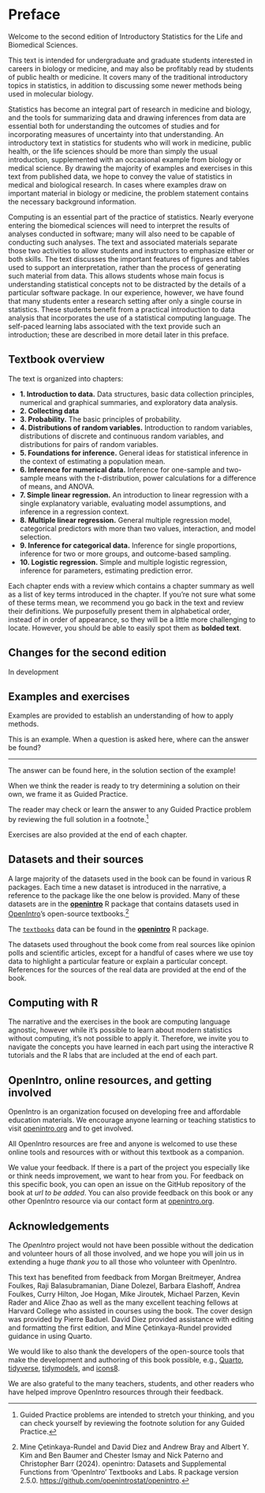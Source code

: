 # Preface {.unnumbered}

\vspace{-10mm}

Welcome to the second edition of Introductory Statistics for the Life and Biomedical Sciences.

This text is intended for undergraduate and graduate students interested in careers in biology or medicine, and may also be profitably read by students of public health or medicine.  It covers many of the traditional introductory topics in statistics, in addition to discussing some newer methods being used in molecular biology. 

Statistics has become an integral part of research in medicine and biology, and the tools for summarizing data and drawing inferences from data are essential both for understanding the outcomes of studies and for incorporating measures of uncertainty into that understanding.  An introductory text in statistics for students who will work in medicine, public health, or the life sciences should be more than simply the usual introduction, supplemented with an occasional example from biology or medical science. By drawing the majority of examples and exercises in this text from published data, we hope to convey the value of statistics in medical and biological research. In cases where examples draw on important material in biology or medicine, the problem statement contains the necessary background information. 

Computing is an essential part of the practice of statistics.  Nearly everyone entering the biomedical sciences will need to interpret the results of analyses conducted in software; many will also need to be capable of conducting such analyses. The text and associated materials separate those two activities to allow students and instructors to emphasize either or both skills. The text discusses the important features of figures and tables used to support an interpretation, rather than the process of generating such material from data. This allows students whose main focus is understanding statistical concepts not to be distracted by the details of a particular software package. In our experience, however, we have found that many students enter a research setting after only a single course in statistics. These students benefit from a practical introduction to data analysis that incorporates the use of a statistical computing language. The self-paced learning labs associated with the text provide such an introduction; these are described in more detail later in this preface. 

<!---
The datasets used in this book are available via the \textsf{R} \texttt{openintro} package available on CRAN\footnote{Diez DM, Barr CD, \c{C}etinkaya-Rundel M. 2012. \texttt{openintro}: OpenIntro data sets and supplement functions. \urlwofont{http://cran.r-project.org/web/packages/openintro}.}  and the \textsf{R} \texttt{oibiostat} package available via \href{https://github.com/OI-Biostat/oi_biostat_data}{GitHub}.

-->

## Textbook overview {.unnumbered .unlisted}

The text is organized into chapters:

- **1. Introduction to data.** Data structures, basic data collection principles, numerical and graphical summaries, and exploratory data analysis.
- **2. Collecting data**
- **3. Probability.** The basic principles of probability.
- **4. Distributions of random variables.** Introduction to random variables, distributions of discrete and continuous random variables, and distributions for pairs of random variables.
- **5. Foundations for inference.** General ideas for statistical inference in the context of estimating a population mean.
- **6. Inference for numerical data.** Inference for one-sample and two-sample means with the $t$-distribution, power calculations for a difference of means, and ANOVA.
- **7. Simple linear regression.** An introduction to linear regression with a single explanatory variable, evaluating model assumptions, and inference in a regression context.
- **8. Multiple linear regression.** General multiple regression model, categorical predictors with more than two values, interaction, and model selection.
- **9. Inference for categorical data.** Inference for single proportions, inference for two or more groups, and outcome-based sampling.
- **10. Logistic regression.** Simple and multiple logistic regression, inference for parameters, estimating prediction error.



\clearpage

Each chapter ends with a review which contains a chapter summary as well as a list of key terms introduced in the chapter.
If you're not sure what some of these terms mean, we recommend you go back in the text and review their definitions.
We purposefully present them in alphabetical order, instead of in order of appearance, so they will be a little more challenging to locate.
However, you should be able to easily spot them as **bolded text**.

## Changes for the second edition {.unnumbered .unlisted}

In development


## Examples and exercises {.unnumbered .unlisted}

Examples are provided to establish an understanding of how to apply methods.

::: {.workedexample data-latex=""}
This is an example.
When a question is asked here, where can the answer be found?

------------------------------------------------------------------------

The answer can be found here, in the solution section of the example!
:::

When we think the reader is ready to try determining a solution on their own, we frame it as Guided Practice.

::: {.guidedpractice data-latex=""}
The reader may check or learn the answer to any Guided Practice problem by reviewing the full solution in a footnote.[^preface-1]
:::

[^preface-1]: Guided Practice problems are intended to stretch your thinking, and you can check yourself by reviewing the footnote solution for any Guided Practice.

Exercises are also provided at the end of each chapter.

<!--
Solutions are given for odd-numbered exercises in [Appendix -@sec-exercise-solutions].

-->

\clearpage

## Datasets and their sources {.unnumbered .unlisted}

A large majority of the datasets used in the book can be found in various R packages.
Each time a new dataset is introduced in the narrative, a reference to the package like the one below is provided.
Many of these datasets are in the [**openintro**](http://openintrostat.github.io/openintro) R package that contains datasets used in [OpenIntro](https://www.openintro.org/)'s open-source textbooks.[^preface-2]

[^preface-2]: Mine Çetinkaya-Rundel and David Diez and Andrew Bray and Albert Y. Kim and Ben Baumer and Chester Ismay and Nick Paterno and Christopher Barr (2024).
    openintro: Datasets and Supplemental Functions from 'OpenIntro' Textbooks and Labs.
    R package version 2.5.0.
    <https://github.com/openintrostat/openintro>.

::: {.data data-latex=""}
The [`textbooks`](http://openintrostat.github.io/openintro/reference/textbooks.html) data can be found in the [**openintro**](http://openintrostat.github.io/openintro) R package.
:::

The datasets used throughout the book come from real sources like opinion polls and scientific articles, except for a handful of cases where we use toy data to highlight a particular feature or explain a particular concept.
References for the sources of the real data are provided at the end of the book.

## Computing with R {.unnumbered .unlisted}

The narrative and the exercises in the book are computing language agnostic, however while it's possible to learn about modern statistics without computing, it's not possible to apply it.
Therefore, we invite you to navigate the concepts you have learned in each part using the interactive R tutorials and the R labs that are included at the end of each part.

<!--

### Interactive R tutorials {.unnumbered .unlisted}

The self-paced and interactive R tutorials were developed using the [learnr](https://rstudio.github.io/learnr/index.html) R package, and only an internet browser is needed to complete them.

::: {.alltutorials data-latex=""}
Each part comes with a tutorial comprised of 4-10 lessons and listed like this.
:::

::: {.singletutorial data-latex=""}
Each of these lessons is listed like this.
:::

::: {.content-visible when-format="pdf"}
You can access the full list of tutorials supporting this book <https://openintrostat.github.io/ims-tutorials>.
:::

::: {.content-visible when-format="html"}
You can access the full list of tutorials supporting this book [here](https://openintrostat.github.io/ims-tutorials).
:::

### R labs {.unnumbered .unlisted}

Once you feel comfortable with the material in the tutorials, we also encourage you to apply what you've learned via the computational labs that are also linked at the end of each part.
The labs consist of data analysis case studies, and they require access to [R](https://cran.r-project.org/) and [RStudio](https://posit.co/products/open-source/rstudio/).
The first lab includes installation instructions.
If you'd rather not install the software locally, you can also try [Posit Cloud](https://posit.cloud/) for free.

::: {.singlelab data-latex=""}
Labs for each part are listed like this.
:::

::: {.content-hidden unless-format="pdf"}
You can access the full list of labs supporting this book at [openintro.org/go?id=ims-r-labs](https://www.openintro.org/go?id=ims-r-labs).
:::

::: {.content-visible when-format="html"}
You can access the full list of labs supporting this book [here](https://www.openintro.org/go?id=ims-r-labs).
:::

-->

\clearpage

## OpenIntro, online resources, and getting involved {.unnumbered .unlisted}

OpenIntro is an organization focused on developing free and affordable education materials. We encourage anyone learning or teaching statistics to visit [openintro.org](http://www.openintro.org) and to get involved.

All OpenIntro resources are free and anyone is welcomed to use these online tools and resources with or without this textbook as a companion.

We value your feedback.
If there is a part of the project you especially like or think needs improvement, we want to hear from you.
For feedback on this specific book, you can open an issue on the GitHub repository of the book at *url to be added*.
You can also provide feedback on this book or any other OpenIntro resource via our contact form at [openintro.org](https://www.openintro.org/form/?f=contact). 

## Acknowledgements {.unnumbered .unlisted}

The *OpenIntro* project would not have been possible without the dedication and volunteer hours of all those involved, and we hope you will join us in extending a huge *thank you* to all those who volunteer with OpenIntro.

This text has benefited from feedback from Morgan Breitmeyer, Andrea Foulkes, Raji Balasubramanian, Diane Dolezel, Barbara Elashoff, Andrea Foulkes, Curry Hilton, Joe Hogan, Mike Jiroutek, Michael Parzen, Kevin Rader and Alice Zhao as well as the many excellent teaching fellows at Harvard College who assisted in courses using the book.  The cover design was provided by Pierre Baduel. David Diez provided assistance with editing and formatting the first edition, and Mine Çetinkaya-Rundel provided guidance in using Quarto.

We would like to also thank the developers of the open-source tools that make the development and authoring of this book possible, e.g., [Quarto](https://quarto.org/), [tidyverse](https://tidyverse.org/), [tidymodels](https://tidymodels.org/), and [icons8](http://icons8.com/).

We are also grateful to the many teachers, students, and other readers who have helped improve OpenIntro resources through their feedback.
